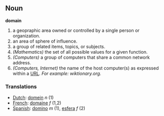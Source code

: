 == Noun  ==
'''domain'''

# a geopraphic area owned or controlled by a single person or organization.
# an area of sphere of influence.
# a group of related items, topics, or subjects.
# ''(Mathematics)'' the set of all possible values for a given function.
# ''(Computers)'' a group of computers that share a common network address.
# ''(Computers, Internet)'' the name of the host computer(s) as expressed within a [[URL]]. ''For example: wiktionary.org.''
=== Translations ===
*[[Dutch]]: [[domein]] ''n'' (1)
*[[French]]: [[domaine]] ''f'' (1,2)
*[[Spanish]]: [[domino]] ''m'' (1), [[esfera]] ''f'' (2)